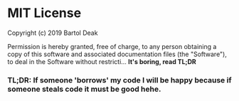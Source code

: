 
<SEO title='License' />

# MIT License

Copyright (c) 2019 Bartol Deak

Permission is hereby granted, free of charge, to any person obtaining a copy
of this software and associated documentation files (the "Software"), to deal
in the Software without restricti... **It's boring, read TL;DR**


### TL;DR: If someone 'borrows' my code I will be happy because if someone steals code it must be good hehe.
